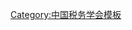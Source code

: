 {{Navbox
| name   = 中国税务学会第四届理事会
| title  = [[中国税务学会]]第四届理事会
| above  = 1999年3月－2004年2月
| bodyclass = hlist
| group1 = 名誉会长
| list1  = 
* [[吳波 (政治人物)|吴　波]]
* [[田一农]]
| group2 = 会长
| list2  = [[金鑫 (政治人物)|金　鑫]]
| group3 = 副会长
| list3  = 
* [[杨崇春]]
* [[程法光]]
* [[王平武]]（常务）
* [[陆百甫]]
* [[孙志强]]
* [[高培勇]]
| group4 = 秘书长
| list4  = [[王平武]]（兼）
| group5 = 副秘书长
| list5  = 
* [[李长海]]（常务）
* [[尤克介]]
* [[曾国祥]]
* [[罗力勤]]
| group6 = 顾问
| list6  = 
* [[徐雪寒]]
* [[任子良]]
* [[罗东明]]
* [[石英 (消歧义)|石　英]]
* [[许毅|许　毅]]
* [[姜书阁]]
* [[林诗耀]]
* [[方成平]]
}}<noinclude>
{{collapsible option}}
[[Category:中国税务学会模板]]
</noinclude>